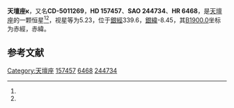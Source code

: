 {{Starbox begin
| name = 天壇座κ
}}
{{Starbox observe
| epoch = [[J2000.0|J2000.0]]
| constell = [[天壇座|天壇座]]<ref name=SIMBAD>{{cite web
 | url=http://simbad.u-strasbg.fr/simbad/sim-id?Ident=HR+6468
 | title=Pulsating variable Star
 | publisher=Centre de Données astronomiques de Strasbourg
 | work=SIMBAD
 | accessdate=2012-07-13
 | archive-date=2016-03-17
 | archive-url=https://web.archive.org/web/20160317120221/http://simbad.u-strasbg.fr/simbad/sim-id?Ident=HR+6468
 | dead-url=no
 }}</ref><ref name=DATA>{{cite web
 | url=http://vizier.u-strasbg.fr/viz-bin/VizieR-5?-out.add=.&-source=5050&-corr=PK=HR&-out.max=9999&HR=6468
 | title=VizieR Detailed Page
 | accessdate=2012-07-13
 | archive-date=2016-03-05
 | archive-url=https://web.archive.org/web/20160305205224/http://vizier.u-strasbg.fr/viz-bin/VizieR-5?-out.add=.&-source=5050&-corr=PK=HR&-out.max=9999&HR=6468
 | dead-url=no
 }}</ref>
| 星官 = 
| ra = {{RA|17|26|0}}<ref name=SIMBAD /><ref name=DATA />
| dec = {{DEC|-50|38|1}}<ref name=SIMBAD /><ref name=DATA />
| appmag_v = 5.23<ref name=SIMBAD /><ref name=DATA />
}}
{{Starbox character
| class = G8III<ref name=SIMBAD /><ref name=DATA />
| b-v = 1.06<ref name=SIMBAD /><ref name=DATA />
| u-b = <ref name=SIMBAD /><ref name=DATA />
| r-i = <ref name=SIMBAD /><ref name=DATA />
| variable = 
}}
{{Starbox astrometry
| radial_v = 
| prop_mo_ra = 17
| parallax = 0.03
| p_error = 
}}
{{Starbox catalog
| names =CD-5011269，[[SAO星表|SAO]] 244734，[[HD星表|HD]] 157457，[[HR星表|HR]] 6468}}
{{Starbox reference |Simbad=HR+6468}}
{{Starbox end}}

'''天壇座κ'''，又名'''CD-5011269'''，'''HD 157457'''、'''SAO 244734'''、'''HR 6468'''，是[[天壇座|天壇座]]的一颗恒星<ref name=SIMBAD /><ref name=DATA />，视星等为5.23，位于[[銀道座標系|銀經]]339.6，[[銀道座標系|銀緯]]-8.45，其[[B1900.0|B1900.0]]坐标为赤經{{RA|17|18|12.1}}，赤緯{{DEC|-50|-8.45|31}}。

== 参考文献 ==
{{reflist}}

{{star-stub}}

{{天壇座恒星}}
[[Category:天壇座|Category:天壇座]]
[[Category:HD和HDE天體|157457]]
[[Category:HR天體|6468]]
[[Category:SAO天體|244734]]